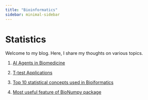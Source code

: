 ```yaml
---
title: "Bioinformatics"
sidebar: minimal-sidebar
---
```


# Statistics

Welcome to my blog. Here, I share my thoughts on various topics.



1. [AI Agents in Biomedicine](AI_agents_BioMed.html)
1. [T-test Applications](T-test-alt.html)

1. [Top 10 statistical concepts used in Bioiformatics](Top10_bioinfo_stats.html)

1. [Most useful feature of BioNumpy package](bioNumpy.qmd)
